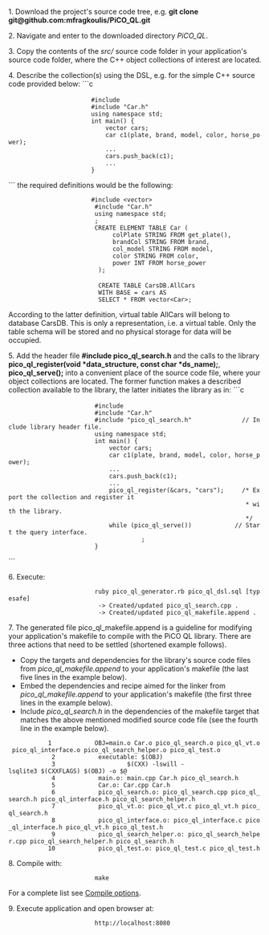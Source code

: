 1. Download the project's source code tree, e.g. '''git clone git@github.com:mfragkoulis/PiCO_QL.git'''

2. Navigate and enter to the downloaded directory ''PiCO_QL''.

3. Copy the contents of the ''src/'' source code folder in your application's source code folder, where the  C++ object collections of interest are located.

4. Describe the collection(s) using the DSL, e.g. for the simple C++ source code provided below:
```c
                        #include <vector>
                        #include "Car.h"
                        using namespace std;
                        int main() {
                            vector<Car> cars;
                            car c1(plate, brand, model, color, horse_power);
                            ...
                            cars.push_back(c1);
                            ...
                        }
```
the required definitions would be the following:
 <nowiki>                       #include <vector>
                        #include "Car.h"
                        using namespace std;
                        ;
                        CREATE ELEMENT TABLE Car (
                             colPlate STRING FROM get_plate(),
                             brandCol STRING FROM brand,
                             col_model STRING FROM model,
                             color STRING FROM color,
                             power INT FROM horse_power
                         );

                         CREATE TABLE CarsDB.AllCars
                         WITH BASE = cars AS 
                         SELECT * FROM vector<Car>;</nowiki>
According to the latter definition, virtual table AllCars will belong to database CarsDB. This is only a representation, i.e. a virtual table. Only the table schema will be stored and no physical storage for data will be occupied.

5. Add the header file '''#include pico_ql_search.h''' and the calls to the library '''pico_ql_register(void *data_structure, const char *ds_name);''', '''pico_ql_serve();''' into a convenient place of the source code file, where your object collections are located. The former function makes a described collection available to the library, the latter initiates the library as in:
```c
                         #include <vector>
                         #include "Car.h"
                         #include "pico_ql_search.h"              // Include library header file.
                         using namespace std;
                         int main() {
                             vector<Car> cars;
                             car c1(plate, brand, model, color, horse_power);
                             ...
                             cars.push_back(c1);
                             ...
                             pico_ql_register(&cars, "cars");     /* Export the collection and register it   
                                                                   * with the library.
                                                                   */
                             while (pico_ql_serve())            // Start the query interface.
                                      ;
                         }
```

6. Execute:
 <nowiki>                        ruby pico_ql_generator.rb pico_ql_dsl.sql [typesafe]
                         -> Created/updated pico_ql_search.cpp .
                         -> Created/updated pico_ql_makefile.append .</nowiki>

7. The generated file pico_ql_makefile.append is a guideline for modifying your application's makefile to compile with the PiCO QL library. There are three actions that need to be settled (shortened example follows).
* Copy the targets and dependencies for the library's source code files from ''pico_ql_makefile.append'' to your application's makefile (the last five lines in the example below).
* Embed the dependencies and recipe aimed for the linker from ''pico_ql_makefile.append'' to your application's makefile (the first three lines in the example below).
* Include ''pico_ql_search.h'' in the dependencies of the makefile target that matches the above mentioned modified source code file (see the fourth line in the example below).
 <nowiki>           1            OBJ=main.o Car.o pico_ql_search.o pico_ql_vt.o pico_ql_interface.o pico_ql_search_helper.o pico_ql_test.o
            2            executable: $(OBJ)
            3                    $(CXX) -lswill -lsqlite3 $(CXXFLAGS) $(OBJ) -o $@
            4            main.o: main.cpp Car.h pico_ql_search.h
            5            Car.o: Car.cpp Car.h
            6            pico_ql_search.o: pico_ql_search.cpp pico_ql_search.h pico_ql_interface.h pico_ql_search_helper.h
            7            pico_ql_vt.o: pico_ql_vt.c pico_ql_vt.h pico_ql_search.h
            8            pico_ql_interface.o: pico_ql_interface.c pico_ql_interface.h pico_ql_vt.h pico_ql_test.h
            9            pico_ql_search_helper.o: pico_ql_search_helper.cpp pico_ql_search_helper.h pico_ql_search.h
           10            pico_ql_test.o: pico_ql_test.c pico_ql_test.h</nowiki>


8. Compile with:
 <nowiki>                        make </nowiki>
For a complete list see [[Plug in process#Compile options|Compile options]]. 

9. Execute application and open browser at:
 <nowiki>                        http://localhost:8080</nowiki>
